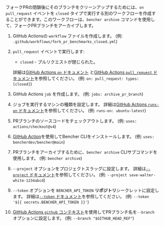 
フォークPRの閉鎖後にそのブランチをクリーンアップするためには、`on` `pull_request` イベントを `closed` タイプで実行する別のワークフローを作成することができます。このワークフローは、`bencher archive` コマンドを使用して、フォークPRブランチをアーカイブします。

<PullRequestsForkClosedCode />

1. GitHub Actionsの `workflow` ファイルを作成します。
   (例: `.github/workflows/fork_pr_benchmarks_closed.yml`)
2. `pull_request` イベントで実行します:
   - `closed` - プルリクエストが閉じられた。

   詳細は[GitHub Actions `on` ドキュメント][github actions on]
   と[GitHub Actions `pull_request` ドキュメント][github action pull_request]を参照してください。
   (例: `on: pull_request: types: [closed]`)
3. GitHub Actions `job` を作成します。
   (例: `jobs: archive_pr_branch`)
4. ジョブを実行するマシンの種類を設定します。
   詳細は[GitHub Actions `runs-on` ドキュメント][github actions runs-on]を参照してください。
   (例: `runs-on: ubuntu-latest`)
5. PRブランチのソースコードをチェックアウトします。
   (例: `uses: actions/checkout@v4`)
6. [GitHub Action][bencher cli github action]を使用してBencher CLIをインストールします。
   (例: `uses: bencherdev/bencher@main`)
7. PRブランチをアーカイブするために、`bencher archive` CLIサブコマンドを使用します。
   (例: `bencher archive`)
8. `--project` オプションをプロジェクトスラッグに設定します。
   詳細は[`--project` ドキュメント][project option]を参照してください。
   (例: `--project save-walter-white-1234abcd`)
9.  `--token` オプションを `BENCHER_API_TOKEN` **リポジトリ**シークレットに設定します。
    詳細は[`--token` ドキュメント][token option]を参照してください。
    (例: `--token '${{ secrets.BENCHER_API_TOKEN }}'`)
10. [GitHub Actions `github` コンテキスト][github actions context]を使用してPRブランチ名を`--branch` オプションに設定します。
    (例: `--branch "$GITHUB_HEAD_REF"`)

[github actions on]: https://docs.github.com/en/actions/using-workflows/workflow-syntax-for-github-actions#on
[github action pull_request]: https://docs.github.com/en/webhooks/webhook-events-and-payloads#pull_request
[github actions runs-on]: https://docs.github.com/en/actions/using-workflows/workflow-syntax-for-github-actions#jobsjob_idruns-on
[bencher cli github action]: https://github.com/marketplace/actions/bencher-cli
[github actions context]: https://docs.github.com/en/actions/learn-github-actions/contexts#github-context

[project option]: /ja/docs/explanation/bencher-run/#--project-project
[token option]: /ja/docs/explanation/bencher-run/#--token-token
